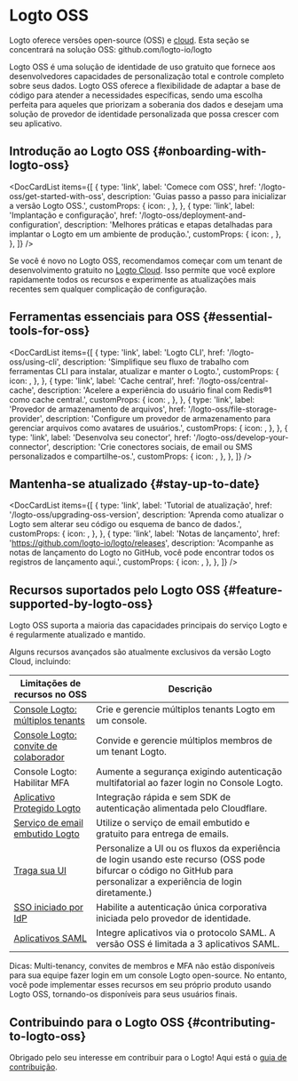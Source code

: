 
# Logto OSS

Logto oferece versões open-source (OSS) e [cloud](/logto-cloud). Esta seção se concentrará na solução OSS: <Url type="inline" href="https://github.com/logto-io/logto">github.com/logto-io/logto</Url>

Logto OSS é uma solução de identidade de uso gratuito que fornece aos desenvolvedores capacidades de personalização total e controle completo sobre seus dados. Logto OSS oferece a flexibilidade de adaptar a base de código para atender a necessidades específicas, sendo uma escolha perfeita para aqueles que priorizam a soberania dos dados e desejam uma solução de provedor de identidade personalizada que possa crescer com seu aplicativo.

## Introdução ao Logto OSS \{#onboarding-with-logto-oss}

<DocCardList
  items={[
    {
      type: 'link',
      label: 'Comece com OSS',
      href: '/logto-oss/get-started-with-oss',
      description: 'Guias passo a passo para inicializar a versão Logto OSS.',
      customProps: {
        icon: <RocketIcon />,
      },
    },
    {
      type: 'link',
      label: 'Implantação e configuração',
      href: '/logto-oss/deployment-and-configuration',
      description:
        'Melhores práticas e etapas detalhadas para implantar o Logto em um ambiente de produção.',
      customProps: {
        icon: <GearIcon />,
      },
    },
  ]}
/>

<Admonition type="tip" title="Precisa de um Início Rápido?">

Se você é novo no Logto OSS, recomendamos começar com um tenant de desenvolvimento gratuito no [Logto Cloud](https://cloud.logto.io). Isso permite que você explore rapidamente todos os recursos e experimente as atualizações mais recentes sem qualquer complicação de configuração.

</Admonition>

## Ferramentas essenciais para OSS \{#essential-tools-for-oss}

<DocCardList
  items={[
    {
      type: 'link',
      label: 'Logto CLI',
      href: '/logto-oss/using-cli',
      description: 'Simplifique seu fluxo de trabalho com ferramentas CLI para instalar, atualizar e manter o Logto.',
      customProps: {
        icon: <CliIcon />,
      },
    },
    {
      type: 'link',
      label: 'Cache central',
      href: '/logto-oss/central-cache',
      description: 'Acelere a experiência do usuário final com Redis®1 como cache central.',
      customProps: {
        icon: <CentralCacheIcon />,
      },
    },
    {
      type: 'link',
      label: 'Provedor de armazenamento de arquivos',
      href: '/logto-oss/file-storage-provider',
      description: 'Configure um provedor de armazenamento para gerenciar arquivos como avatares de usuários.',
      customProps: {
        icon: <FileStorageIcon />,
      },
    },
    {
      type: 'link',
      label: 'Desenvolva seu conector',
      href: '/logto-oss/develop-your-connector',
      description: 'Crie conectores sociais, de email ou SMS personalizados e compartilhe-os.',
      customProps: {
        icon: <ConnectorsIcon />,
      },
    },
  ]}
/>
## Mantenha-se atualizado \{#stay-up-to-date}

<DocCardList
  items={[
    {
      type: 'link',
      label: 'Tutorial de atualização',
      href: '/logto-oss/upgrading-oss-version',
      description: 'Aprenda como atualizar o Logto sem alterar seu código ou esquema de banco de dados.',
      customProps: {
        icon: <UpdateIcon />,
      },
    },
    {
      type: 'link',
      label: 'Notas de lançamento',
      href: 'https://github.com/logto-io/logto/releases',
      description:
        'Acompanhe as notas de lançamento do Logto no GitHub, você pode encontrar todos os registros de lançamento aqui.',
      customProps: {
        icon: <DocumentIcon />,
      },
    },
  ]}
/>

## Recursos suportados pelo Logto OSS \{#feature-supported-by-logto-oss}

Logto OSS suporta a maioria das capacidades principais do serviço Logto e é regularmente atualizado e mantido.

Alguns recursos avançados são atualmente exclusivos da versão Logto Cloud, incluindo:

| Limitações de recursos no OSS                                                       | Descrição                                                                                                                                        |
| ----------------------------------------------------------------------------------- | ------------------------------------------------------------------------------------------------------------------------------------------------ |
| [Console Logto: múltiplos tenants](/logto-cloud/tenant-settings)                    | Crie e gerencie múltiplos tenants Logto em um console.                                                                                           |
| [Console Logto: convite de colaborador](/logto-cloud/tenant-member-management)      | Convide e gerencie múltiplos membros de um tenant Logto.                                                                                         |
| Console Logto: Habilitar MFA                                                        | Aumente a segurança exigindo autenticação multifatorial ao fazer login no Console Logto.                                                         |
| [Aplicativo Protegido Logto](/integrate-logto/protected-app)                        | Integração rápida e sem SDK de autenticação alimentada pelo Cloudflare.                                                                          |
| [Serviço de email embutido Logto](/connectors/email-connectors/built-in-email-service) | Utilize o serviço de email embutido e gratuito para entrega de emails.                                                                           |
| [Traga sua UI](/customization/bring-your-ui)                                        | Personalize a UI ou os fluxos da experiência de login usando este recurso (OSS pode bifurcar o código no GitHub para personalizar a experiência de login diretamente.) |
| [SSO iniciado por IdP](/end-user-flows/enterprise-sso/idp-initiated-sso)            | Habilite a autenticação única corporativa iniciada pelo provedor de identidade.                                                                  |
| [Aplicativos SAML](/integrate-logto/saml-app)                                       | Integre aplicativos via o protocolo SAML. A versão OSS é limitada a 3 aplicativos SAML.                                                          |

Dicas: Multi-tenancy, convites de membros e MFA não estão disponíveis para sua equipe fazer login em um console Logto open-source. No entanto, você pode implementar esses recursos em seu próprio produto usando Logto OSS, tornando-os disponíveis para seus usuários finais.

## Contribuindo para o Logto OSS \{#contributing-to-logto-oss}

Obrigado pelo seu interesse em contribuir para o Logto! Aqui está o [guia de contribuição](/logto-oss/contribution).
